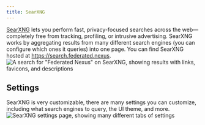 ```yaml
---
title: SearXNG
---
```


[SearXNG](https://searxng.org) lets you perform fast, privacy-focused searches across the web—completely free from tracking, profiling, or intrusive advertising. SearXNG works by aggregating results from many different search engines (you can configure which ones it queries) into one page. You can find SearXNG hosted at https://search.federated.nexus.
![A search for "Federated Nexus" on SearXNG, showing results with links, favicons, and descriptions](../../../images/searxng/search.png)

## Settings

SearXNG is very customizable, there are many settings you can customize, including what search engines to query, the UI theme, and more.
![SearXNG settings page, showing many different tabs of settings](../../../images/searxng/settings.png)
